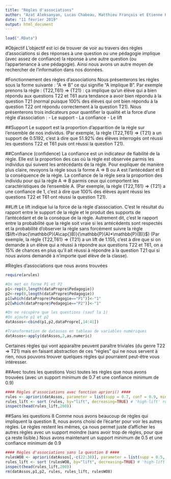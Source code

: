 ```yaml
---
title: "Règles d'associations"
author: "Azat Aleksanyan, Lucas Chabeau, Matthieu François et Etienne Hamard"
date: "11 février 2019"
output: html_document
---
```

```r
load(".RData")
```

#Objectif
L'objectif est ici de trouver de voir au travers des règles d'associations si des réponses à une question ou une pédagogie implique (avec assez de confiance) la réponse à une autre question (ou l'appartenance à une pédagogie). Ainsi nous avons un autre moyen de rechercher de l'information dans nos données.

#Fonctionnement des règles d'associations
Nous présenterons les règles sous la forme suivante : "A => B" ce qui signifie "A implique B".
Par exemple prenons la règle : {T22,T61} => {T21} : ça implique qu'un élève qui a bien répondu aux questions T22 et T61 aura tendance a avoir bien répondu à la question T21 (normal puisque 100% des élèves qui ont bien répondu à la question T22 ont répondu correctement à la question T21).
Nous présenterons trois indicateurs pour quantifier la qualité et la force d'une règle d'association :
- Le support
- La confiance
- Le lift

##Support
Le support est la proportion d'apparition de la règle sur l'ensemble de nos individus. (Par exemple, la règle {T22,T61} => {T21} a un support de 0.5192, c'est à dire que 51.92% des élèves interrogés ont réussi les questions T22 et T61 puis ont réussi la question T21).

##Confiance (confidence)
La confiance est un indicateur de fiabilité de la règle. Elle est la proportion des cas où la règle est observée parmis les individus qui suivent les antécédants de la règle.
Pour expliquer de manière plus claire, revoyons la règle sous la forme A => B ou A est l'antécédant et B la conséquence de la règle. La confiance de la règle sera la proportion des individu pour qui la règle A => B parmis ceux qui comportent les caractéristiques de l'ensemble A.
(Par exemple, la règle {T22,T61} => {T21} a une confiance de 1, c'est à dire que 100% des élèves ayant réussi les questions T22 et T61 ont réussi la question T21).

##Lift
Le lift indique lui la force de la règle d'association. C'est le résultat du rapport entre le support de la règle et le produit des supports de l'antécédant et de la conséque de la règle. Autrement dit, c'est le rapport entre la probabilité que la règle soit vraie si les antécédents sont respectés et la probabilité d'observer la règle sans forcément suivre la règle ($lift=\frac{\mathbb{P}(A\cap{}B)}{\mathbb{P}(A)*\mathbb{P}(B)}$)
(Par exemple, la règle {T22,T61} => {T21} a un lift de 1.155, c'est à dire que si on demande à un élève qui a réussi à répondre aux questions T22 et T61, on a 15% de chances en plus qu'il ait réussi à répondre à la question T21 qui si nous avions demandé à n'importe quel élève de la classe).

#Règles d'associations que nous avons trouvées
```r
require(arules)

#On met en forme P1 et P2
p1<-rep(0,length(dataPropre$Pedagogie))
p2<-rep(0,length(dataPropre$Pedagogie))
p1[which(dataPropre$Pedagogie=="P1")]<-"1"
p2[which(dataPropre$Pedagogie=="P2")]<-"1"

#On ne récupère que les questions (sauf la 1)
#On ajoute p1 et p2
datAssos<-cbind(p1,p2,dataPropre[,14:41])

#Transformation de datassos en tableau de variables numériques
datAssos<-apply(datAssos,2,as.numeric)
```
Certaines règles qui vont apparaître peuvent paraître triviales (du genre T22 => T21) mais en faisant abstraction de ces "règles" qui ne nous servent à rien, nous pouvons trouver quelques règles qui pourraient peut-être vous intéresser.

##Avec toutes les questions
Voici toutes les règles que nous avons trouvées (avec un support minimum de 0.7 et une confiance minimum de 0.9)
```r
#### Règles d'associations avec fonction apriori() ####
rules <- apriori(datAssos, parameter = list(supp = 0.7, conf = 0.9, minlen = 2, maxlen = 10, target = "rules"))
rules_lift <- sort (rules, by="lift", decreasing=TRUE) # 'high-lift' rules.
inspect(head(rules_lift,200))
```

##Sans les questions 8
Comme nous avons beaucoup de règles qui impliquent la question 8, nous avons choisi de l'écarter pour voir les autres règles. Le règles restent les mêmes, ça nous permet juste d'afficher les autres règles avec un support moindre (sans avoir trop de règles, pour que ça reste lisible.) Nous avons maintenant un support minimum de 0.5 et une confiance minimum de 0.9
```r
#### Règles d'associations sans la question 8 ####
rulesWO8 <- apriori(datAssos[,-c(22:30)], parameter = list(supp = 0.5, conf = 0.9, minlen = 2, maxlen = 10, target = "rules"))
rules_lift <- sort (rulesWO8, by="lift", decreasing=TRUE) # 'high-lift' rules.
inspect(head(rules_lift,200))
rm(datAssos,p1,p2, rules, rules_lift, rulesWO8)
```
